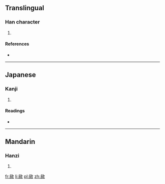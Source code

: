 ==Translingual==

===Han character===
{{Han char|rn=66|rad=攴|as=07|sn=11|four=|canj=一女人大 (MVOK)}}

# {{defn|Han|sort=攴07}}

====References====
* {{Han ref|kx=0471.060|dkj=13218|dj=0823.060|hdz=21461.020|uh=6550|ud=25936}}

----

==Japanese==

===Kanji===
{{ja-kanji|grade=|rs=攴07}}

# {{defn|lang=ja|sort=攴07}}

====Readings====
* {{ja-readings|on=[[しん]] (shin), [[じん]] (jin)|kun=[[よろこんでうごくさま]] (yorokondeugokusama)}}

----

==Mandarin==

===Hanzi===
{{cmn-hanzi|pin=[[chén]] ([[chen2]])|wg=ch'en<sup>2</sup>}}

# {{defn|lang=cmn|sort=攴07}}

[[fr:敐]]
[[li:敐]]
[[pl:敐]]
[[zh:敐]]